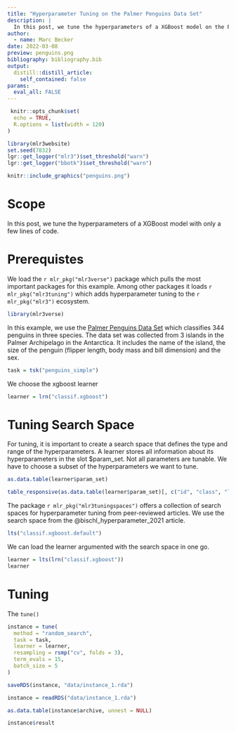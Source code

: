 ```yaml
---
title: "Hyperparameter Tuning on the Palmer Penguins Data Set"
description: |
  In this post, we tune the hyperparameters of a XGBoost model on the Palmer Penguins data set with only a few lines of code.
author:
  - name: Marc Becker
date: 2022-03-08
preview: penguins.png
bibliography: bibliography.bib
output:
  distill::distill_article:
    self_contained: false
params:
  eval_all: FALSE
---
```


```r
 knitr::opts_chunk$set(
  echo = TRUE,
  R.options = list(width = 120)
)

library(mlr3website)
set.seed(7832)
lgr::get_logger("mlr3")$set_threshold("warn")
lgr::get_logger("bbotk")$set_threshold("warn")
```


```r
knitr::include_graphics("penguins.png")
```

# Scope

In this post, we tune the hyperparameters of a XGBoost model with only a few lines of code.

# Prerequistes

We load the `r mlr_pkg("mlr3verse")` package which pulls the most important packages for this example. Among other packages it loads
`r mlr_pkg("mlr3tuning")` which adds hyperparameter tuning to the `r mlr_pkg("mlr3")` ecosystem.

```r
library(mlr3verse)
```

In this example, we use the [Palmer Penguins Data Set](https://mlr3.mlr-org.com/reference/mlr_tasks_penguins.html) which classifies 344 penguins in three species. The data set was collected from 3 islands in the Palmer Archipelago in the Antarctica. It includes the name of the island, the size of the penguin (flipper length, body mass and bill dimension) and the sex.

```r
task = tsk("penguins_simple")
```

We choose the xgboost learner

```r
learner = lrn("classif.xgboost")
```

# Tuning Search Space

For tuning, it is important to create a search space that defines the type and range of the hyperparameters. A learner stores all information about its hyperparameters in the slot $param_set. Not all parameters are tunable. We have to choose a subset of the hyperparameters we want to tune.

```r
as.data.table(learner$param_set)
```

```r
table_responsive(as.data.table(learner$param_set)[, c("id", "class", "lower", "upper", "nlevels"), with = FALSE])
```

The package `r mlr_pkg("mlr3tuningspaces")` offers a collection of search spaces for hyperparameter tuning from peer-reviewed articles. We use the search space from the @bischl_hyperparameter_2021 article.

```r
lts("classif.xgboost.default")
```

We can load the learner argumented with the search space in one go.

```r
learner = lts(lrn("classif.xgboost"))
learner
```


# Tuning

The `tune()`

```r
instance = tune(
  method = "random_search",
  task = task,
  learner = learner,
  resampling = rsmp("cv", folds = 3),
  term_evals = 15,
  batch_size = 5
)
```

```r
saveRDS(instance, "data/instance_1.rda")
```

```r
instance = readRDS("data/instance_1.rda")
```

```r
as.data.table(instance$archive, unnest = NULL)
```

```r
instance$result
```




